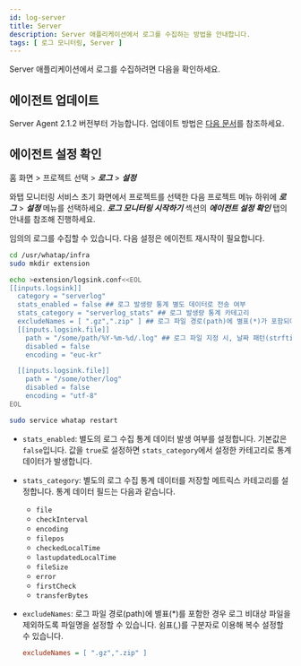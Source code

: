 ```yaml
---
id: log-server
title: Server
description: Server 애플리케이션에서 로그를 수집하는 방법을 안내합니다. 
tags: [ 로그 모니터링, Server ]
---
```

<!-- 안내 디테일 추가 필요 -->

Server 애플리케이션에서 로그를 수집하려면 다음을 확인하세요.

## 에이전트 업데이트

Server Agent 2.1.2 버전부터 가능합니다. 업데이트 방법은 [다음 문서](../server/agent-update)를 참조하세요.

## 에이전트 설정 확인

홈 화면 > 프로젝트 선택 > ***로그*** > ***설정***

와탭 모니터링 서비스 초기 화면에서 프로젝트를 선택한 다음 프로젝트 메뉴 하위에 ***로그*** > ***설정*** 메뉴를 선택하세요. ***로그 모니터링 시작하기*** 섹션의 ***에이전트 설정 확인*** 탭의 안내를 참조해 진행하세요.

임의의 로그를 수집할 수 있습니다. 다음 설정은 에이전트 재시작이 필요합니다.

```bash title='Linux Shell' showLineNumbers {9-11}
cd /usr/whatap/infra
sudo mkdir extension

echo >extension/logsink.conf<<EOL
[[inputs.logsink]]
  category = "serverlog"
  stats_enabled = false ## 로그 발생량 통계 별도 데이터로 전송 여부
  stats_category = "serverlog_stats" ## 로그 발생량 통계 카테고리
  excludeNames = [ ".gz",".zip" ] ## 로그 파일 경로(path)에 별표(*)가 포함되어 제외할 로그 비대상 파일명 설정
  [[inputs.logsink.file]]
    path = "/some/path/%Y-%m-%d/.log" ## 로그 파일 지정 시, 날짜 패턴(strftime.org) 지정 가능
    disabled = false
    encoding = "euc-kr"

  [[inputs.logsink.file]]
    path = "/some/other/log"
    disabled = false
    encoding = "utf-8"
EOL

sudo service whatap restart
```

* `stats_enabled`: 별도의 로그 수집 통계 데이터 발생 여부를 설정합니다. 기본값은 `false`입니다. 값을 `true`로 설정하면 `stats_category`에서 설정한 카테고리로 통계 데이터가 발생합니다.

* `stats_category`: 별도의 로그 수집 통계 데이터를 저장할 메트릭스 카테고리를 설정합니다. 통계 데이터 필드는 다음과 같습니다.

  * `file`
  * `checkInterval`
  * `encoding`
  * `filepos`
  * `checkedLocalTime`
  * `lastupdatedLocalTime`
  * `fileSize`
  * `error`
  * `firstCheck`
  * `transferBytes`

* `excludeNames`: 로그 파일 경로(path)에 별표(*)를 포함한 경우 로그 비대상 파일을 제외하도록 파일명을 설정할 수 있습니다. 쉼표(,)를 구분자로 이용해 복수 설정할 수 있습니다.

  ```ini title='예시'
  excludeNames = [ ".gz",".zip" ]
  ```

<!-- 
로그 모니터링을 원하는 파일 경로를 다음과 같이 지정하세요. 명령어를 입력하면 로그 모니터링이 시작됩니다.


<Tabs>
<TabItem value="linux" label="Linux" default>

```shell
export LOGFILES=/some/path/file1,/some/other/file2
echo "logsink.files=$LOGFILES" | sudo tee -a /usr/whatap/infra/conf/whatap.conf
```

</TabItem>
<TabItem value="windows" label="Windows" default>

```shell
$LOGFILES="/some/path/file1,/some/other/file2"
Add-Content "c:\\Program Files\\WhatapInfra\\whatap.conf" -Value "$LOGFILES"
```

</TabItem>
</Tabs>

## 로그 모니터링 활성화

홈 화면 > 프로젝트 선택 > ***로그*** > ***설정***

***로그 모니터링 시작하기*** 섹션의 ***로그 모니터링 활성화*** 탭에서 토글 버튼으로 와탭 로그 모니터링을 활성화 또는 비활성화 할 수 있습니다.

{@include: ../common-items/_log-java-start.mdx}

-->